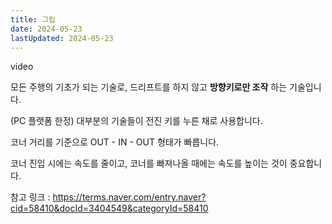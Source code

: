```yaml
---
title: 그립
date: 2024-05-23
lastUpdated: 2024-05-23
---
```


<Ratio>video</Ratio>

모든 주행의 기초가 되는 기술로, 드리프트를 하지 않고 <Strong>방향키로만 조작</Strong> 하는 기술입니다.

(PC 플랫폼 한정) 대부분의 기술들이 전진 키를 누른 채로 사용합니다.

코너 거리를 기준으로 OUT - IN - OUT 형태가 빠릅니다. 

<Tip>
    <TipText>코너 진입 시에는 속도를 줄이고, 코너를 빠져나올 때에는 속도를 높이는 것이 중요합니다.</TipText>
</Tip>

<Ref>참고 링크 : <Link target="_blank" href="https://terms.naver.com/entry.naver?cid=58410&docId=3404549&categoryId=58410">https://terms.naver.com/entry.naver?cid=58410&docId=3404549&categoryId=58410</Link></Ref>

